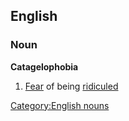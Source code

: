 ==English==
===Noun===
'''Catagelophobia'''
#[[Fear]] of being [[ridiculed]]
[[Category:English nouns]]